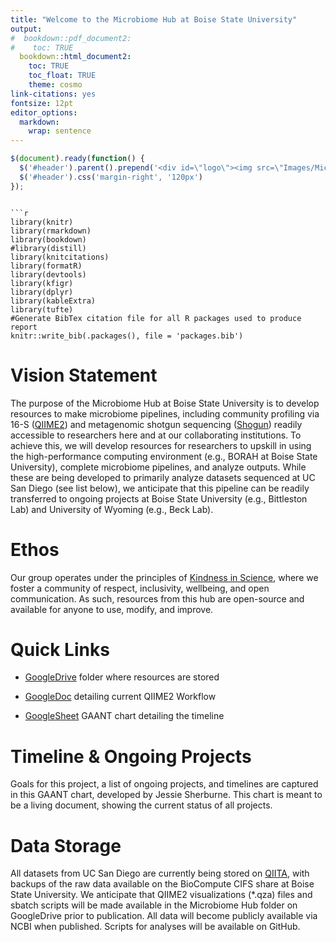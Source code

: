 ```yaml
---
title: "Welcome to the Microbiome Hub at Boise State University"
output:
#  bookdown::pdf_document2:
#    toc: TRUE
  bookdown::html_document2: 
    toc: TRUE
    toc_float: TRUE
    theme: cosmo
link-citations: yes
fontsize: 12pt
editor_options: 
  markdown: 
    wrap: sentence
---
```



```js
$(document).ready(function() {
  $('#header').parent().prepend('<div id=\"logo\"><img src=\"Images/Microbiome_Hub.png\" style=\"position:absolute; top:0; right:0; padding:10px; height:120px\"></div>');
  $('#header').css('margin-right', '120px')
});
```
```

```r
library(knitr)
library(rmarkdown)
library(bookdown)
#library(distill)
library(knitcitations)
library(formatR)
library(devtools)
library(kfigr)
library(dplyr)
library(kableExtra)
library(tufte)
#Generate BibTex citation file for all R packages used to produce report
knitr::write_bib(.packages(), file = 'packages.bib')
```


# Vision Statement

The purpose of the Microbiome Hub at Boise State University is to develop resources to make microbiome pipelines, including community profiling via 16-S ([QIIME2](https://qiime2.org/)) and metagenomic shotgun sequencing ([Shogun](https://github.com/qiime2/q2-shogun)) readily accessible to researchers here and at our collaborating institutions. To achieve this, we will develop resources for researchers to upskill in using the high-performance computing environment (e.g., BORAH at Boise State University), complete microbiome pipelines, and analyze outputs. While these are being developed to primarily analyze datasets sequenced at UC San Diego (see list below), we anticipate that this pipeline can be readily transferred to ongoing projects at Boise State University (e.g., Bittleston Lab) and University of Wyoming (e.g., Beck Lab). 

# Ethos

Our group operates under the principles of [Kindness in Science](http://www.kindnessinscience.org/), where we foster a community of respect, inclusivity, wellbeing, and open communication. As such, resources from this hub are open-source and available for anyone to use, modify, and improve. 

# Quick Links

- [GoogleDrive](https://drive.google.com/drive/folders/1qXnymSF6D959-QATnl5D7QP6TUv0vFC4?usp=sharing) folder where resources are stored

- [GoogleDoc](https://docs.google.com/document/d/1Iog9DA8IQYRgNYYEhhcdXDV13U89HcB_TDfFOZAqW0k/edit?usp=sharing) detailing current QIIME2 Workflow

- [GoogleSheet](https://docs.google.com/spreadsheets/d/1kTnwmbrGl1I3SvsO9_LJbinHY3_5Ra2AcZs3caARJQ0/edit#gid=0) GAANT chart detailing the timeline

# Timeline & Ongoing Projects

Goals for this project, a list of ongoing projects, and timelines are captured in this GAANT chart, developed by Jessie Sherburne. This chart is meant to be a living document, showing the current status of all projects.

# Data Storage

All datasets from UC San Diego are currently being stored on [QIITA](https://qiita.ucsd.edu/), with backups of the raw data available on the BioCompute CIFS share at Boise State University. We anticipate that QIIME2 visualizations (*.qza) files and sbatch scripts will be made available in the Microbiome Hub folder on GoogleDrive prior to publication. All data will become publicly available via NCBI when published. Scripts for analyses will be available on GitHub. 